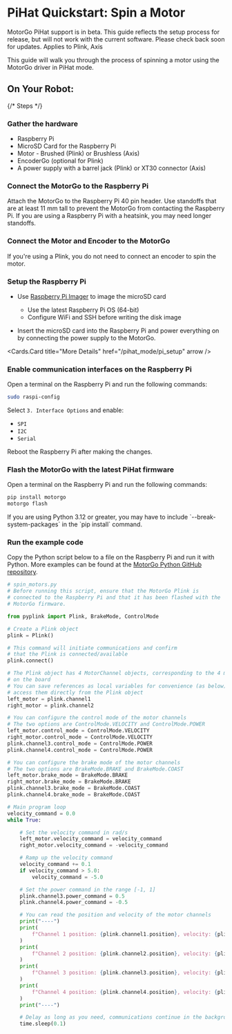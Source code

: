 
# PiHat Quickstart: Spin a Motor


<Callout type="warning" emoji="⚠️">
    MotorGo PiHat support is in beta. This guide reflects the setup process for release, but will not work with the current software. Please check back soon for updates.
</Callout>

<Callout type="info" emoji="🤖">
    Applies to Plink, Axis
</Callout>


This guide will walk you through the process of spinning a motor using the MotorGo driver in PiHat mode.


## On Your Robot:

{/* Steps */}
<Steps>

### Gather the hardware
* Raspberry Pi
* MicroSD Card for the Raspberry Pi
* Motor - Brushed (Plink) or Brushless (Axis)
* EncoderGo (optional for Plink)
* A power supply with a barrel jack (Plink) or XT30 connector (Axis)

### Connect the MotorGo to the Raspberry Pi
Attach the MotorGo to the Raspberry Pi 40 pin header. Use standoffs that are at least 11 mm tall to prevent the MotorGo from contacting the Raspberry Pi. If you are using a Raspberry Pi with a heatsink, you may need longer standoffs.

### Connect the Motor and Encoder to the MotorGo
If you're using a Plink, you do not need to connect an encoder to spin the motor.


</Steps>

<Steps>



### Setup the Raspberry Pi

* Use [Raspberry Pi Imager](https://www.raspberrypi.com/software/) to image the microSD card
    * Use the latest Raspberry Pi OS (64-bit)
    * Configure WiFi and SSH before writing the disk image

* Insert the microSD card into the Raspberry Pi and power everything on by connecting the power supply to the MotorGo.

<Cards.Card
    title="More Details"
    href="/pihat_mode/pi_setup"
    arrow
  />


### Enable communication interfaces on the Raspberry Pi

Open a terminal on the Raspberry Pi and run the following commands:

```bash filename="bash"
sudo raspi-config
```

Select `3. Interface Options` and enable:

* `SPI`
* `I2C`
* `Serial`

Reboot the Raspberry Pi after making the changes.

### Flash the MotorGo with the latest PiHat firmware
Open a terminal on the Raspberry Pi and run the following commands:
```bash filename="bash"
pip install motorgo
motorgo flash
```
<Callout type="info" emoji="ℹ">
    If you are using Python 3.12 or greater, you may have to include `--break-system-packages` in the `pip install` command.
</Callout>


<br />
<Cards.Card
    title="More Details"
    href="/pihat_mode/motorgo_setup"
    arrow
  />

### Run the example code

Copy the Python script below to a file on the Raspberry Pi and run it with Python. More examples can be found at the [MotorGo Python GitHub repository](https://github.com/Every-Flavor-Robotics/motorgo-python/tree/main/examples).

```python filename="python"
# spin_motors.py
# Before running this script, ensure that the MotorGo Plink is
# connected to the Raspberry Pi and that it has been flashed with the
# MotorGo firmware.

from pyplink import Plink, BrakeMode, ControlMode

# Create a Plink object
plink = Plink()

# This command will initiate communications and confirm
# that the Plink is connected/available
plink.connect()

# The Plink object has 4 MotorChannel objects, corresponding to the 4 motor channels
# on the board
# You can save references as local variables for convenience (as below) or
# access them directly from the Plink object
left_motor = plink.channel1
right_motor = plink.channel2

# You can configure the control mode of the motor channels
# The two options are ControlMode.VELOCITY and ControlMode.POWER
left_motor.control_mode = ControlMode.VELOCITY
right_motor.control_mode = ControlMode.VELOCITY
plink.channel3.control_mode = ControlMode.POWER
plink.channel4.control_mode = ControlMode.POWER

# You can configure the brake mode of the motor channels
# The two options are BrakeMode.BRAKE and BrakeMode.COAST
left_motor.brake_mode = BrakeMode.BRAKE
right_motor.brake_mode = BrakeMode.BRAKE
plink.channel3.brake_mode = BrakeMode.COAST
plink.channel4.brake_mode = BrakeMode.COAST

# Main program loop
velocity_command = 0.0
while True:

    # Set the velocity command in rad/s
    left_motor.velocity_command = velocity_command
    right_motor.velocity_command = -velocity_command

    # Ramp up the velocity command
    velocity_command += 0.1
    if velocity_command > 5.0:
        velocity_command = -5.0

    # Set the power command in the range [-1, 1]
    plink.channel3.power_command = 0.5
    plink.channel4.power_command = -0.5

    # You can read the position and velocity of the motor channels
    print("----")
    print(
        f"Channel 1 position: {plink.channel1.position}, velocity: {plink.channel1.velocity}"
    )
    print(
        f"Channel 2 position: {plink.channel2.position}, velocity: {plink.channel2.velocity}"
    )
    print(
        f"Channel 3 position: {plink.channel3.position}, velocity: {plink.channel3.velocity}"
    )
    print(
        f"Channel 4 position: {plink.channel4.position}, velocity: {plink.channel4.velocity}"
    )
    print("----")

    # Delay as long as you need, communications continue in the background
    time.sleep(0.1)

```

</Steps>
